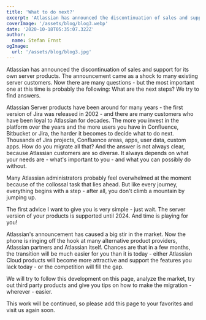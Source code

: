 ```yaml
---
title: 'What to do next?'
excerpt: 'Atlassian has announced the discontinuation of sales and support for its own server products. The announcement came as a shock to many existing server customers. Now there are many questions - but the most important one at this time is probably the following: What are the next steps? We try to find answers.  '
coverImage: '/assets/blog/blog3.webp'
date: '2020-10-18T05:35:07.322Z'
author:
  name: Stefan Ernst
ogImage:
  url: '/assets/blog/blog3.jpg'
---
```


Atlassian has announced the discontinuation of sales and support for its own server products. The announcement came as a shock to many existing server customers. Now there are many questions - but the most important one at this time is probably the following: What are the next steps? We try to find answers.



Atlassian Server products have been around for many years - the first version of Jira was released in 2002 - and there are many customers who have been loyal to Atlassian for decades. The more you invest in the platform over the years and the more users you have in Confluence, Bitbucket or Jira, the harder it becomes to decide what to do next. Thousands of Jira projects, Confluence areas, apps, user data, custom apps. How do you migrate all that? And the answer is not always clear, because Atlassian customers are so diverse. It always depends on what your needs are - what's important to you - and what you can possibly do without.



Many Atlassian administrators probably feel overwhelmed at the moment because of the collossal task that lies ahead. But like every journey, everything begins with a step - after all, you don't climb a mountain by jumping up.



The first advice I want to give you is very simple - just wait. The server version of your products is supported until 2024. And time is playing for you!



Atlassian's announcement has caused a big stir in the market. Now the phone is ringing off the hook at many alternative product providers, Atlassian partners and Atlassian itself. Chances are that in a few months, the transition will be much easier for you than it is today - either Atlassian Cloud products will become more attractive and support the features you lack today - or the competition will fill the gap.



We will try to follow this development on this page, analyze the market, try out third party products and give you tips on how to make the migration - wherever - easier.



This work will be continued, so please add this page to your favorites and visit us again soon.

